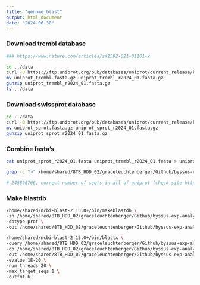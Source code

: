 ```yaml
---
title: "genome_blast"
output: html_document
date: "2024-06-30"
---
```


### Download trembl database
```bash

### https://www.nature.com/articles/s41592-021-01101-x

cd ../data
curl -O https://ftp.uniprot.org/pub/databases/uniprot/current_release/knowledgebase/complete/uniprot_trembl.fasta.gz
mv uniprot_trembl.fasta.gz uniprot_trembl_r2024_01.fasta.gz
gunzip uniprot_trembl_r2024_01.fasta.gz
ls ../data

```

### Download swissprot database

```bash

cd ../data
curl -O https://ftp.uniprot.org/pub/databases/uniprot/current_release/knowledgebase/complete/uniprot_sprot.fasta.gz
mv uniprot_sprot.fasta.gz uniprot_sprot_r2024_01.fasta.gz
gunzip uniprot_sprot_r2024_01.fasta.gz

```

### Combine fasta's
```bash
cat uniprot_sprot_r2024_01.fasta uniprot_trembl_r2024_01.fasta > uniprotkb.fasta

```

```bash
grep -c ">" /home/shared/8TB_HDD_02/graceleuchtenberger/Github/byssus-exp-analysis/uniprotkb.fasta

# 245896766, correct number of seq's in all of uniprot (check site https://www.uniprot.org/uniprotkb?query=*)
```


### Make blastdb
```bash
/home/shared/ncbi-blast-2.15.0+/bin/makeblastdb \
-in /home/shared/8TB_HDD_02/graceleuchtenberger/Github/byssus-exp-analysis/uniprotkb.fasta \
-dbtype prot \
-out /home/shared/8TB_HDD_02/graceleuchtenberger/Github/byssus-exp-analysis/data/uniprotkb_db


```
```bash
/home/shared/ncbi-blast-2.15.0+/bin/blastx \
-query /home/shared/8TB_HDD_02/graceleuchtenberger/Github/byssus-exp-analysis/data/ncbi_dataset/data/GCF_036588685.1/cds_from_genomic.fasta \
-db /home/shared/8TB_HDD_02/graceleuchtenberger/Github/byssus-exp-analysis/data/uniprotkb_db \
-out /home/shared/8TB_HDD_02/graceleuchtenberger/Github/byssus-exp-analysis/output/genome_trembl_blastx.tab \
-evalue 1E-20 \
-num_threads 20 \
-max_target_seqs 1 \
-outfmt 6
```



